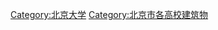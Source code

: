 {{commonscat|Buildings of Peking University}}
[[Category:北京大学|Category:北京大学]]
[[Category:北京市各高校建筑物|Category:北京市各高校建筑物]]